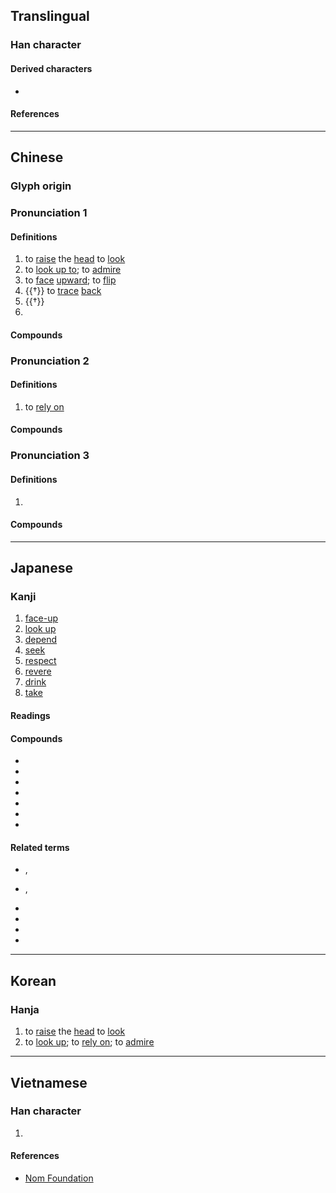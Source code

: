 {{also|TCP}}
{{character info}}
==Translingual==

===Han character===
{{Han char|rn=9|rad=人|as=04|sn=6|four=27220|canj=OHVL|ids=⿰亻卬}}

====Derived characters====
* {{l|mul|[[𦯒]], [[𨦪]], [[𩣍]], [[𠑕]]}}

====References====
{{Han ref|kx=0094.080|dkj=00400|dj=0199.140|hdz=10125.030|uh=4EF0}}

----

==Chinese==
{{zh-forms}}
{{zh-wp|zh:仰姓}}

===Glyph origin===
{{Han etym}}

===Pronunciation 1===
{{zh-pron
|m=yǎng
|c=joeng5
|h=pfs=ngióng
|md=
|mn=xm,qz,tw:gióng/zz:giáng
|mn-t=ngiang2
|mn-t_note=literary
|w=
|mc=1
|oc=1,1
|cat=v,pn
}}

====Definitions====
{{zh-hanzi}}

# to [[raise]] the [[head]] to [[look]]
# to [[look up to]]; to [[admire]]
# to [[face]] [[upward]]; to [[flip]]
# {{†}} to [[trace]] [[back]]
# {{†}} {{n-g|Used in official documents in the old days; shows deference to a superior, and hope to a subordinate.}}
# {{surname|zh}}

====Compounds====
{{zh-der|信仰|敬仰|宗教信仰|人仰馬翻|仰藥|俯仰由人|仰觀俯察|仰翻|仰剌叉|仰慕|仰屋著書|前俯後仰|仰觀|仰面|仰看|俯仰無愧|仰望|仰承|仰爬|偃仰|前仰後合|仰屋竊歎|俛仰|仰韶|仰天|仰秣|後合前仰|後仰前合|仰臥|仰八腳兒|倒仰|仰不愧天|俯仰之間|仰屋興嘆|久仰|仰天大笑|仰視|仰天太息|仰泳|四仰八叉|宗仰|久仰山斗|仰攀|仰首伸眉|仰韶文化|六馬仰秣|健仰|仰屋|仰息|久仰大名|仰之彌高|仰八叉|仰角|仰人鼻息|仰光|前合後仰|俯仰|仰求|仰止|仰事俯畜|仰天長歎|渴仰|景仰|民間信仰|祗仰|打仰|欽仰|溈仰宗|瞻仰|沒頭仰仗|沒投仰仗|泛靈信仰|高山仰止|高山仰之|與世俯仰|與世偃仰|高山安仰|鬼靈信仰|鑽仰|馬仰人翻|鑽堅仰高}}

===Pronunciation 2===
{{zh-pron
|m=yǎng,yàng
|m_note=yǎng - Mainland and Taiwan standard; yàng - obsolete
|mn-t=ng3
|mn-t_note=vernacular
|dial=n
|mc=2
|oc=n,2
|cat=v
}}

====Definitions====
{{zh-hanzi}}

# to [[rely on]]

====Compounds====
{{zh-der|仰成|仰仗|仰杖|仰食|仰哺|仰借|仰給|仰賴|仰給於人}}

===Pronunciation 3===
{{zh-forms|alt=昂,卬}}
{{zh-pron
|m=áng
|dial=n
|cat=a
}}

====Definitions====
{{zh-hanzi}}

# {{zh-alt-form|昂|[[high]]}}

====Compounds====
{{zh-der|仰仰}}

----

==Japanese==

===Kanji===
{{ja-kanji|grade=c|rs=人04}}

# [[face-up]]
# [[look up]]
# [[depend]]
# [[seek]]
# [[respect]]
# [[revere]]
# [[drink]]
# [[take]]

====Readings====
{{ja-readings
|goon=ごう<がう
|kanon=ぎょう<ぎやう
|kanyoon=こう<かう
|kun=あお-ぐ<あほ-ぐ, おお-せ<おほ-せ, あおる<あほる, お-っしゃる
}}

====Compounds====
* {{ja-r|仰%臥|ぎょう%が}}
* {{ja-r|仰%角|ぎょう%かく}}
* {{ja-r|仰%山|ぎょう%さん}}
* {{ja-r|仰%視|ぎょう%し}}
* {{ja-r|仰%天|ぎょう%てん}}
* {{ja-r|仰%望|ぎょう%ぼう}}
* {{ja-r|仰け様|のけざま}}

====Related terms====
* {{ja-r|仰%々しい|ぎょう%ぎょうし.い}}, {{ja-r|仰%仰しい|ぎょう%ぎょうし.い}}
* {{ja-r|仰けぞる|のけぞる}}, {{ja-r|仰反る|のけぞる}}
* {{ja-r|仰っしゃる|おっしゃる}}
* {{ja-r|仰のく|あおのく}}
* {{ja-r|仰のける|あおのける}}
* {{ja-r|仰%向く|あお%むく}}

----

==Korean==

===Hanja===
{{ko-hanja|앙}}

# to [[raise]] the [[head]] to [[look]]
# to [[look up]]; to [[rely on]]; to [[admire]]

----

==Vietnamese==

===Han character===
{{vi-readings|rs=人04|reading=[[ngưỡng]], [[ngẳng]], [[ngẵng]], [[ngãng]], [[khưỡng]], [[ngẩng]], [[ngẫng]], [[ngửng]]}}

# {{rfdef|vi|sort=人04}}

====References====
* [http://nomfoundation.org/common/nom_details.php?codepoint=4EF0 Nom Foundation]
